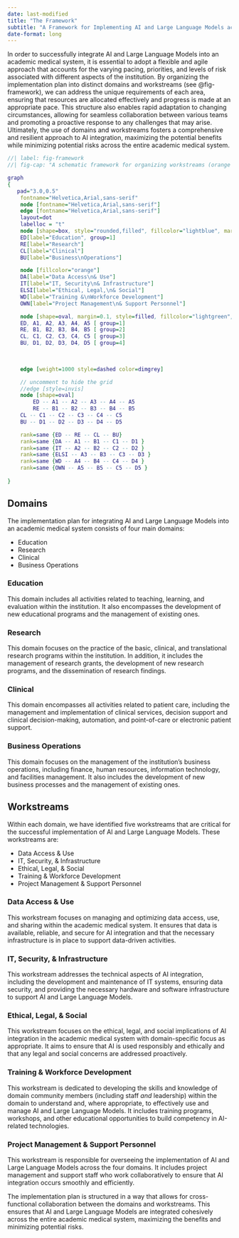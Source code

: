 ```yaml
---
date: last-modified
title: "The Framework"
subtitle: "A Framework for Implementing AI and Large Language Models across an Academic Medical System"
date-format: long
---
```


In order to successfully integrate AI and Large Language Models into an
academic medical system, it is essential to adopt a flexible and agile approach
that accounts for the varying pacing, priorities, and levels of risk associated
with different aspects of the institution. By organizing the implementation
plan into distinct domains and workstreams (see @fig-framework), we can address the unique
requirements of each area, ensuring that resources are allocated effectively
and progress is made at an appropriate pace. This structure also enables rapid
adaptation to changing circumstances, allowing for seamless collaboration
between various teams and promoting a proactive response to any challenges that
may arise. Ultimately, the use of domains and workstreams fosters a
comprehensive and resilient approach to AI integration, maximizing the
potential benefits while minimizing potential risks across the entire academic
medical system.

```dot
//| label: fig-framework
//| fig-cap: "A schematic framework for organizing workstreams (orange boxes), domains (blue boxes), and work products and tasks (green ovals). Domains (vertical dimension) capture semi-independent organizations, each with largely independent use cases, budgets and business plans, priorities, and leadership. The workstreams (horizontal dimension) will often require similar or overlapping expertise, and can serve as knowledge resources to provide synergy and uniformity in implementation across domains."

graph
{
   pad="3.0,0.5"
	fontname="Helvetica,Arial,sans-serif"
	node [fontname="Helvetica,Arial,sans-serif"]
	edge [fontname="Helvetica,Arial,sans-serif"]
	layout=dot
	labelloc = "t"
    node [shape=box, style="rounded,filled", fillcolor="lightblue", margin=0.2, fontsize=18]
    ED[label="Education", group=1]
    RE[label="Research"]
    CL[label="Clinical"]
    BU[label="Business\nOperations"]

    node [fillcolor="orange"]
    DA[label="Data Access\n& Use"]
    IT[label="IT, Security\n& Infrastructure"]
    ELSI[label="Ethical, Legal,\n& Social"]
    WD[label="Training &\nWorkforce Development"]
    OWN[label="Project Management\n& Support Personnel"]

    node [shape=oval, margin=0.1, style=filled, fillcolor="lightgreen", fontsize=12]
    ED, A1, A2, A3, A4, A5 [ group=1]
    RE, B1, B2, B3, B4, B5 [ group=2]
    CL, C1, C2, C3, C4, C5 [ group=3]
    BU, D1, D2, D3, D4, D5 [ group=4]
    
    

	edge [weight=1000 style=dashed color=dimgrey]

	// uncomment to hide the grid
	//edge [style=invis]
    node [shape=oval]
        ED -- A1 -- A2 -- A3 -- A4 -- A5
	    RE -- B1 -- B2 -- B3 -- B4 -- B5
	CL -- C1 -- C2 -- C3 -- C4 -- C5
	BU -- D1 -- D2 -- D3 -- D4 -- D5

	rank=same {ED -- RE -- CL -- BU}
	rank=same {DA -- A1 -- B1 -- C1 -- D1 }
	rank=same {IT -- A2 -- B2 -- C2 -- D2 }
	rank=same {ELSI -- A3 -- B3 -- C3 -- D3 }
	rank=same {WD -- A4 -- B4 -- C4 -- D4 }
	rank=same {OWN -- A5 -- B5 -- C5 -- D5 }
	
}
```


## Domains
The implementation plan for integrating AI and Large Language Models into an
academic medical system consists of four main domains: 

* Education
* Research
* Clinical
* Business Operations

### Education 
This domain includes all activities related to teaching,
  learning, and evaluation within the institution. It also encompasses the
  development of new educational programs and the management of existing ones.

### Research
This domain focuses on the practice of the basic, clinical, and
  translational research programs within the institution. In addition, it
  includes the management of research grants, the development of new research
  programs, and the dissemination of research findings.

### Clinical
This domain encompasses all activities related to patient care, including
  the management and implementation of clinical services, decision support and
  clinical decision-making, automation, and point-of-care or electronic patient
  support. 

### Business Operations
This domain focuses on the management of the institution's business
  operations, including finance, human resources, information technology, and
  facilities management. It also includes the development of new business
  processes and the management of existing ones.


## Workstreams

Within each domain, we have identified five workstreams that are critical for
the successful implementation of AI and Large Language Models. These
workstreams are:

* Data Access & Use
* IT, Security, & Infrastructure
* Ethical, Legal, & Social
* Training & Workforce Development
* Project Management & Support Personnel

### Data Access & Use 
This workstream focuses on managing and optimizing data
  access, use, and sharing within the academic medical system. It ensures that
  data is available, reliable, and secure for AI integration and that the
  necessary infrastructure is in place to support data-driven activities.

### IT, Security, & Infrastructure
This workstream addresses the technical aspects of AI integration,
  including the development and maintenance of IT systems, ensuring data
  security, and providing the necessary hardware and software infrastructure to
  support AI and Large Language Models.

### Ethical, Legal, & Social
This workstream focuses on the ethical, legal, and social implications of
  AI integration in the academic medical system with domain-specific focus as
  appropriate. It aims to ensure that AI is used responsibly and ethically and
  that any legal and social concerns are addressed proactively.

### Training & Workforce Development
This workstream is dedicated to developing the skills and knowledge of
  domain community members (including staff _and_ leadership) within the domain
  to understand and, where appropriate, to effectively use and manage AI and
  Large Language Models. It includes training programs, workshops, and other
  educational opportunities to build competency in AI-related technologies. 

### Project Management & Support Personnel
This workstream is responsible for overseeing the implementation of AI and
  Large Language Models across the four domains. It includes project management
  and support staff who work collaboratively to ensure that AI integration
  occurs smoothly and efficiently.

The implementation plan is structured in a way that allows for cross-functional
collaboration between the domains and workstreams. This ensures that AI and
Large Language Models are integrated cohesively across the entire academic
medical system, maximizing the benefits and minimizing potential risks.


